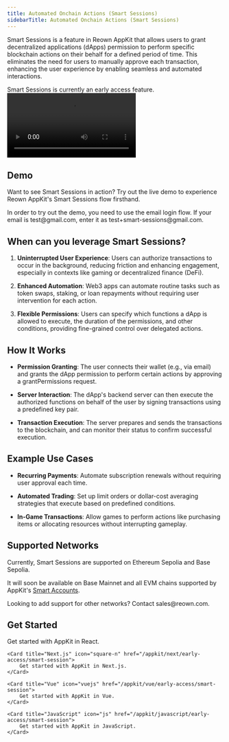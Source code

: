 ```yaml
---
title: Automated Onchain Actions (Smart Sessions)
sidebarTitle: Automated Onchain Actions (Smart Sessions)
---
```


Smart Sessions is a feature in Reown AppKit that allows users to grant decentralized applications (dApps) permission to perform specific blockchain actions on their behalf for a defined period of time. This eliminates the need for users to manually approve each transaction, enhancing the user experience by enabling seamless and automated interactions.

<Note>
Smart Sessions is currently an early access feature.
</Note>

<Frame caption="Tic Tac Toe Game using Smart Sessions">
<video
  controls
  autoPlay
  className="w-full aspect-video"
  src="/images/smart-sessions-demo.mp4"
></video>
</Frame>

## Demo

Want to see Smart Sessions in action? Try out the live demo to experience Reown AppKit's Smart Sessions flow firsthand.

<Note>
In order to try out the demo, you need to use the email login flow. If your email is test@gmail.com, enter it as test+smart-sessions@gmail.com.
</Note>

<CardGroup cols={2}>
    <Card icon="flask" title="Try Demo" href="https://smart-sessions-demo.reown.com/?utm_source=navbar&utm_medium=docs&utm_campaign=backlinks" external />
</CardGroup>

## When can you leverage Smart Sessions?

1. **Uninterrupted User Experience**: Users can authorize transactions to occur in the background, reducing friction and enhancing engagement, especially in contexts like gaming or decentralized finance (DeFi). 

2. **Enhanced Automation**: Web3 apps can automate routine tasks such as token swaps, staking, or loan repayments without requiring user intervention for each action. 

3. **Flexible Permissions**: Users can specify which functions a dApp is allowed to execute, the duration of the permissions, and other conditions, providing fine-grained control over delegated actions.

## How It Works

- **Permission Granting**: The user connects their wallet (e.g., via email) and grants the dApp permission to perform certain actions by approving a grantPermissions request. 

- **Server Interaction**: The dApp's backend server can then execute the authorized functions on behalf of the user by signing transactions using a predefined key pair. 

- **Transaction Execution**: The server prepares and sends the transactions to the blockchain, and can monitor their status to confirm successful execution. 

## Example Use Cases

- **Recurring Payments**: Automate subscription renewals without requiring user approval each time.

- **Automated Trading**: Set up limit orders or dollar-cost averaging strategies that execute based on predefined conditions.

- **In-Game Transactions**: Allow games to perform actions like purchasing items or allocating resources without interrupting gameplay. 

## Supported Networks

Currently, Smart Sessions are supported on Ethereum Sepolia and Base Sepolia. 

It will soon be available on Base Mainnet and all EVM chains supported by AppKit's [Smart Accounts](/appkit/features/smart-accounts). 

<Note>
Looking to add support for other networks? Contact sales@reown.com.
</Note>

## Get Started

<CardGroup cols={2}>
    <Card title="React" icon="react" href="/appkit/react/early-access/smart-session">
        Get started with AppKit in React.
    </Card>

    <Card title="Next.js" icon="square-n" href="/appkit/next/early-access/smart-session">
        Get started with AppKit in Next.js.
    </Card>

    <Card title="Vue" icon="vuejs" href="/appkit/vue/early-access/smart-session">
        Get started with AppKit in Vue.
    </Card>

    <Card title="JavaScript" icon="js" href="/appkit/javascript/early-access/smart-session">
        Get started with AppKit in JavaScript.
    </Card>
</CardGroup>